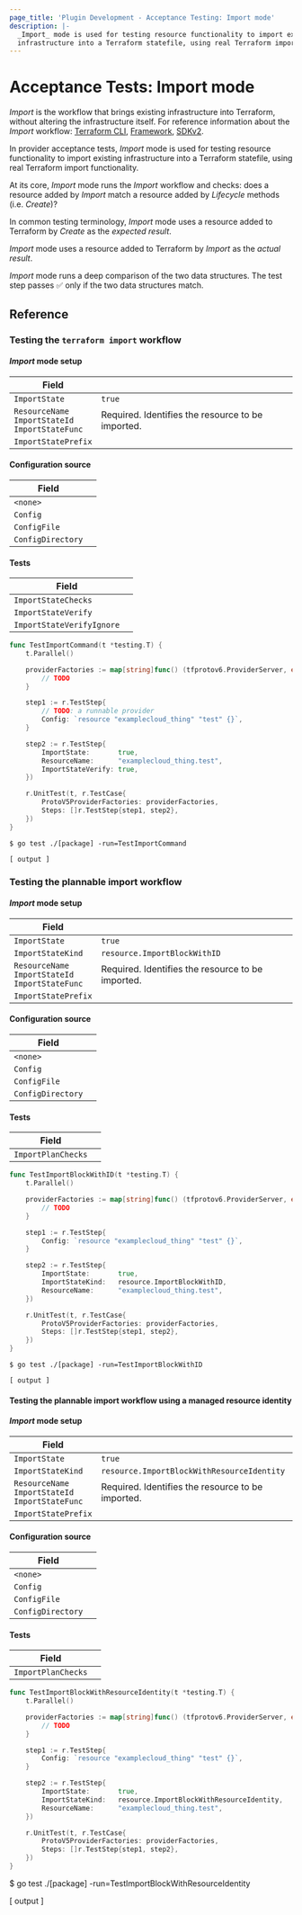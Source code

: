 ```yaml
---
page_title: 'Plugin Development - Acceptance Testing: Import mode'
description: |-
  _Import_ mode is used for testing resource functionality to import existing
  infrastructure into a Terraform statefile, using real Terraform import logic.
---
```


# Acceptance Tests: Import mode

_Import_ is the workflow that brings existing infrastructure into Terraform,
without altering the infrastructure itself. For reference information about the
_Import_ workflow: [Terraform
CLI](https://developer.hashicorp.com/terraform/cli/import),
[Framework](https://developer.hashicorp.com/terraform/plugin/framework/resources/import),
[SDKv2](https://developer.hashicorp.com/terraform/plugin/sdkv2/resources/import).

In provider acceptance tests, _Import_ mode is used for testing resource
functionality to import existing infrastructure into a Terraform statefile,
using real Terraform import functionality.

At its core, _Import_ mode runs the _Import_ workflow and checks: does a
resource added by _Import_ match a resource added by _Lifecycle_ methods (i.e.
_Create_)?

In common testing terminology, _Import_ mode uses a resource added to Terraform
by _Create_ as the _expected result_.

_Import_ mode uses a resource added to Terraform by _Import_ as the _actual
result_.

_Import_ mode runs a deep comparison of the two data structures. The test step
passes ✅ only if the two data structures match.

## Reference

### Testing the `terraform import` workflow

#### _Import_ mode setup

| Field                                                    |                                                    |
|----------------------------------------------------------|----------------------------------------------------|
| `ImportState`                                            | `true`                                             |
| `ResourceName`<br/>`ImportStateId`<br/>`ImportStateFunc` |  Required. Identifies the resource to be imported. |
| `ImportStatePrefix`                                      |                                                    |


#### Configuration source

| Field             |     |
|-------------------|-----|
| `<none>`          |     |
| `Config`          |     |
| `ConfigFile`      |     |
| `ConfigDirectory` |     |

#### Tests

| Field                     |     |
|---------------------------|-----|
| `ImportStateChecks`       |     |
| `ImportStateVerify`       |     |
| `ImportStateVerifyIgnore` |     |

```go
func TestImportCommand(t *testing.T) {
	t.Parallel()

	providerFactories := map[string]func() (tfprotov6.ProviderServer, error) {
		// TODO
	}

	step1 := r.TestStep{
		// TODO: a runnable provider
		Config: `resource "examplecloud_thing" "test" {}`,
	}

	step2 := r.TestStep{
		ImportState:       true,
		ResourceName:      "examplecloud_thing.test",
		ImportStateVerify: true,
	})

	r.UnitTest(t, r.TestCase{
		ProtoV5ProviderFactories: providerFactories,
		Steps: []r.TestStep{step1, step2},
	})
}
```

```
$ go test ./[package] -run=TestImportCommand

[ output ]
```

### Testing the plannable import workflow

#### _Import_ mode setup

| Field                                                    |                                                    |
|----------------------------------------------------------|----------------------------------------------------|
| `ImportState`                                            | `true`                                             |
| `ImportStateKind`                                        | `resource.ImportBlockWithID`                       |
| `ResourceName`<br/>`ImportStateId`<br/>`ImportStateFunc` |  Required. Identifies the resource to be imported. |
| `ImportStatePrefix`                                      |                                                    |


#### Configuration source

| Field             |     |
|-------------------|-----|
| `<none>`          |     |
| `Config`          |     |
| `ConfigFile`      |     |
| `ConfigDirectory` |     |

#### Tests

| Field              |     |
|--------------------|-----|
| `ImportPlanChecks` |     |

```go
func TestImportBlockWithID(t *testing.T) {
	t.Parallel()

	providerFactories := map[string]func() (tfprotov6.ProviderServer, error) {
		// TODO
	}

	step1 := r.TestStep{
		Config: `resource "examplecloud_thing" "test" {}`,
	}

	step2 := r.TestStep{
		ImportState:       true,
		ImportStateKind:   resource.ImportBlockWithID,
		ResourceName:      "examplecloud_thing.test",
	})

	r.UnitTest(t, r.TestCase{
		ProtoV5ProviderFactories: providerFactories,
		Steps: []r.TestStep{step1, step2},
	})
}

```
```
$ go test ./[package] -run=TestImportBlockWithID

[ output ]
```

#### Testing the plannable import workflow using a managed resource identity

#### _Import_ mode setup

| Field                                                    |                                                    |
|----------------------------------------------------------|----------------------------------------------------|
| `ImportState`                                            | `true`                                             |
| `ImportStateKind`                                        | `resource.ImportBlockWithResourceIdentity`         |
| `ResourceName`<br/>`ImportStateId`<br/>`ImportStateFunc` |  Required. Identifies the resource to be imported. |
| `ImportStatePrefix`                                      |                                                    |


#### Configuration source

| Field             |     |
|-------------------|-----|
| `<none>`          |     |
| `Config`          |     |
| `ConfigFile`      |     |
| `ConfigDirectory` |     |

#### Tests

| Field              |     |
|--------------------|-----|
| `ImportPlanChecks` |     |

```go
func TestImportBlockWithResourceIdentity(t *testing.T) {
	t.Parallel()

	providerFactories := map[string]func() (tfprotov6.ProviderServer, error) {
		// TODO
	}

	step1 := r.TestStep{
		Config: `resource "examplecloud_thing" "test" {}`,
	}

	step2 := r.TestStep{
		ImportState:       true,
		ImportStateKind:   resource.ImportBlockWithResourceIdentity,
		ResourceName:      "examplecloud_thing.test",
	})

	r.UnitTest(t, r.TestCase{
		ProtoV5ProviderFactories: providerFactories,
		Steps: []r.TestStep{step1, step2},
	})
}

```
$ go test ./[package] -run=TestImportBlockWithResourceIdentity

[ output ]
```

